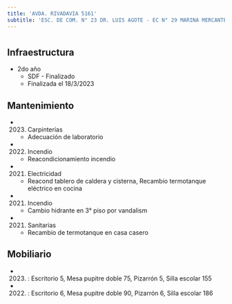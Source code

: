```yaml
---
title: 'AVDA. RIVADAVIA 5161'
subtitle: 'ESC. DE COM. N° 23 DR. LUIS AGOTE - EC N° 29 MARINA MERCANTE ARGENTINA - COLEGIO N° 17 PRIMERA JUNTA - CAIYJ CLUB PRIMERA JUNTA'
---
```


#
## Infraestructura

* 2do año 
    + SDF - Finalizado 
    + Finalizada el 18/3/2023 






## Mantenimiento

*  (2023) Carpinterías 
    + Adecuación de laboratorio

*  (2022) Incendio 
    + Reacondicionamiento incendio

*  (2021) Electricidad 
    + Reacond tablero de caldera y cisterna, Recambio termotanque eléctrico en cocina

*  (2021) Incendio 
    + Cambio hidrante en 3° piso por vandalism

*  (2021) Sanitarias 
    + Recambio de termotanque en casa casero





## Mobiliario

*  (2023) : Escritorio 5, Mesa pupitre doble 75, Pizarrón 5, Silla escolar 155 

*  (2022) : Escritorio 6, Mesa pupitre doble 90, Pizarrón 6, Silla escolar 186 



